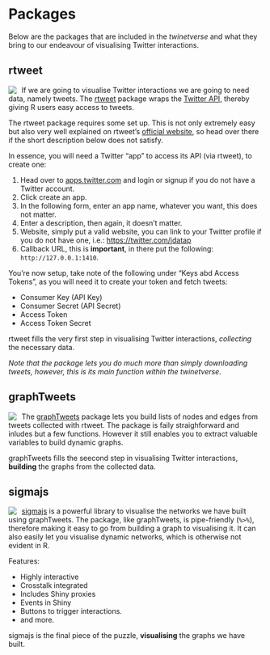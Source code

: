# Packages {#pkgs}

Below are the packages that are included in the _twinetverse_ and what they bring to our endeavour of visualising Twitter interactions.

## rtweet

<a href="http://rtweet.info/" target="_blank">
<img src="http://rtweet.info/reference/figures/logo.png" align="left" style="max-height:150px;margin-right:2%;"/>
</a>

If we are going to visualise Twitter interactions we are going to need data, namely tweets. The [rtweet](http://rtweet.info/) package wraps the [Twitter API](https://developer.twitter.com/en/docs.html), thereby giving R users easy access to tweets. 

The rtweet package requires some set up. This is not only extremely easy but also very well explained on rtweet's [official website](http://rtweet.info/articles/auth.html), so head over there if the short description below does not satisfy.

In essence, you will need a Twitter "app" to access its API (via rtweet), to create one:

1. Head over to [apps.twitter.com](https://apps.twitter.com/) and login or signup if you do not have a Twitter account.
2. Click create an app.
3. In the following form, enter an app name, whatever you want, this does not matter.
4. Enter a description, then again, it doesn't matter.
5. Website, simply put a valid website, you can link to your Twitter profile if you do not have one, i.e.: [https://twitter.com/jdatap](https://twitter.com/jdatap)
6. Callback URL, this is **important**, in there put the following: `http://127.0.0.1:1410`.

You're now setup, take note of the following under "Keys abd Access Tokens", as you will need it to create your token and fetch tweets:

* Consumer Key (API Key)
* Consumer Secret (API Secret)
* Access Token
* Access Token Secret

rtweet fills the very first step in visualising Twitter interactions, *collecting* the necessary data.

_Note that the package lets you do much more than simply downloading tweets, however, this is its main function within the twinetverse._

## graphTweets

<a href="http://graphTweets.john-coene.com/" target="_blank">
<img src="http://graphtweets.john-coene.com/logo.png" align="left" style="max-height:150px;margin-right:2%;"/>
</a>

The [graphTweets](http://graphtweets.john-coene.com/) package lets you build lists of nodes and edges from tweets collected with rtweet. The package is faily straighforward and inludes but a few functions. However it still enables you to extract valuable variables to build dynamic graphs.

graphTweets fills the seecond step in visualising Twitter interactions, **building** the graphs from the collected data.

## sigmajs

<a href="http://sigmajs.john-coene.com/" target="_blank">
<img src="http://sigmajs.john-coene.com/reference/figures/logo.png" align="left" style="max-height:150px;margin-right:2%;"/>
</a>

[sigmajs](http://sigmajs.john-coene.com/) is a powerful library to visualise the networks we have built using graphTweets. The package, like graphTweets, is pipe-friendly (`%>%`), therefore making it easy to go from building a graph to visualising it. It can also easily let you visualise dynamic networks, which is otherwise not evident in R.

Features:

* Highly interactive
* Crosstalk integrated
* Includes Shiny proxies
* Events in Shiny
* Buttons to trigger interactions.
* and more.

sigmajs is the final piece of the puzzle, **visualising** the graphs we have built.

